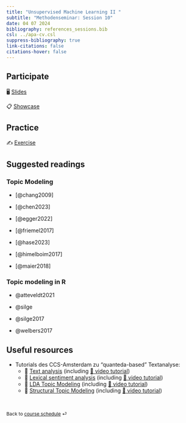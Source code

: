 ```yaml
---
title: "Unsupervised Machine Learning II "
subtitle: "Methodenseminar: Session 10"
date: 04 07 2024
bibliography: references_sessions.bib
csl: ../apa-cv.csl 
suppress-bibliography: true
link-citations: false
citations-hover: false
---
```


## Participate

🖥️ [Slides](/slides/ms-slides-10.html)

📋 [Showcase](/exercises/ms-showcase-10.html)

## Practice

✍️ [Exercise](/exercises/ms-exercise-10_solution.html)

## Suggested readings

### Topic Modeling

-   [@chang2009]

-   [@chen2023]

-   [@egger2022]

-   [@friemel2017]

-   [@hase2023]

-   [@himelboim2017]

-   [@maier2018]

### Topic modeling in R

-   @atteveldt2021

-   @silge

-   @silge2017

-   @welbers2017

## Useful resources

-   Tutorials des CCS-Amsterdam zu "quanteda-based" Textanalyse:
    -   📖 [Text analysis](https://github.com/ccs-amsterdam/r-course-material/blob/master/tutorials/R_text_3_quanteda.md) (including [🎥 video tutorial](https://www.youtube.com/watch?v=7z7U7ORFWQM&list=PL-i7GM-A1wBZYRYTpem7hNVHK3hSV_1It&index=3))
    -   📖 [Lexical sentiment analysis](https://github.com/ccs-amsterdam/r-course-material/blob/master/tutorials/sentiment_analysis.md) (including [🎥 video tutorial](https://www.youtube.com/watch?v=U0l5GB0i3uU&list=PL-i7GM-A1wBZYRYTpem7hNVHK3hSV_1It&index=5))
    -   📖 [LDA Topic Modeling](https://github.com/ccs-amsterdam/r-course-material/blob/master/tutorials/r_text_lda.md) (including [🎥 video tutorial](https://www.youtube.com/playlist?list=PLjXODJ_lGN_WtxhPsQ_t0aHtFAcsIh1-8))
    -   📖 [Structural Topic Modeling](https://github.com/ccs-amsterdam/r-course-material/blob/master/tutorials/r_text_stm.md) (including [🎥 video tutorial](https://www.youtube.com/watch?v=37yvQdQw5j8&list=PLjXODJ_lGN_U02yQyZG5YpBgseVpiS9s2&index=2))

<br>

::: {style="font-size: 0.875em;"}
Back to [course schedule](/ms-schedule.html "Course schedule") ⏎
:::